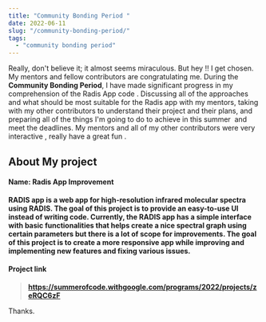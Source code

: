 ```yaml
---
title: "Community Bonding Period "
date: 2022-06-11
slug: "/community-bonding-period/"
tags:
  - "community bonding period"
---
```



Really, don't believe it; it almost seems miraculous. But hey !! I get chosen. My mentors and fellow contributors are congratulating me. During the **Community Bonding Period**, I have made significant progress in my comprehension of the Radis App code . Discussing all of the approaches and what should be most suitable for the Radis app with my mentors, taking with my other contributors to understand their project and their plans, and preparing all of the things I'm going to do to achieve in this summer  and meet the deadlines.
My mentors and all of my other contributors were very interactive , really have a great fun .

## **About My project**

#### Name: Radis App Improvement

**RADIS app is a web app for high-resolution infrared molecular spectra using RADIS. The goal of this project is to provide an easy-to-use UI instead of writing code. Currently, the RADIS app has a simple interface with basic functionalities that helps create a nice spectral graph using certain parameters but there is a lot of scope for improvements. The goal of this project is to create a more responsive app while improving and implementing new features and fixing various issues.**


#### Project link
> **https://summerofcode.withgoogle.com/programs/2022/projects/zeRQC6zF**

Thanks.
